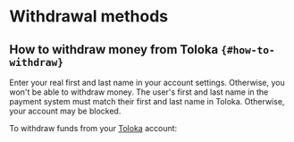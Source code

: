 # Withdrawal methods

## How to withdraw money from Toloka `{#how-to-withdraw}`

<Note mode="warning" title="Warning">

Enter your real first and last name in your account settings. Otherwise, you won't be able to withdraw money. The user's first and last name in the payment system must match their first and last name in Toloka. Otherwise, your account may be blocked.

</Note>

To withdraw funds from your [Toloka](https://toloka.ai/tolokers/en/) account:
